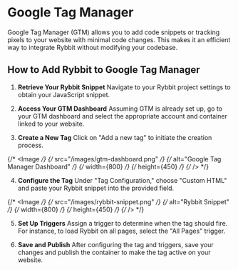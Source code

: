 
# Google Tag Manager

Google Tag Manager (GTM) allows you to add code snippets or tracking pixels to your website with minimal code changes. This makes it an efficient way to integrate Rybbit without modifying your codebase.

## How to Add Rybbit to Google Tag Manager

1. **Retrieve Your Rybbit Snippet**
   Navigate to your Rybbit project settings to obtain your JavaScript snippet.

2. **Access Your GTM Dashboard**
   Assuming GTM is already set up, go to your GTM dashboard and select the appropriate account and container linked to your website.

3. **Create a New Tag**
   Click on "Add a new tag" to initiate the creation process.

{/*    <Image */}
{/*      src="/images/gtm-dashboard.png" */}
{/*      alt="Google Tag Manager Dashboard" */}
{/*      width={800} */}
{/*      height={450} */}
{/*    /> */}

4. **Configure the Tag**
   Under "Tag Configuration," choose "Custom HTML" and paste your Rybbit snippet into the provided field.

{/*    <Image */}
{/*      src="/images/rybbit-snippet.png" */}
{/*      alt="Rybbit Snippet" */}
{/*      width={800} */}
{/*      height={450} */}
{/*    /> */}

5. **Set Up Triggers**
   Assign a trigger to determine when the tag should fire. For instance, to load Rybbit on all pages, select the "All Pages" trigger.

6. **Save and Publish**
   After configuring the tag and triggers, save your changes and publish the container to make the tag active on your website.
